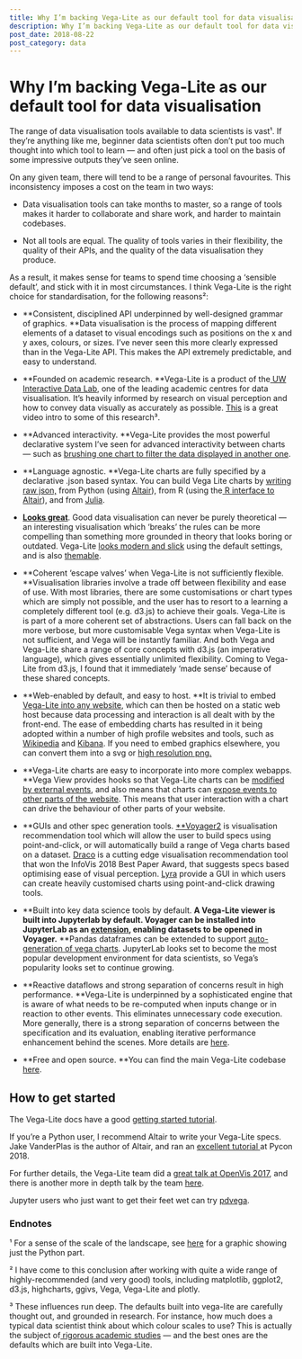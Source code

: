 ```yaml
---
title: Why I’m backing Vega-Lite as our default tool for data visualisation
description: Why I’m backing Vega-Lite as our default tool for data visualisation
post_date: 2018-08-22
post_category: data
---
```



# Why I’m backing Vega-Lite as our default tool for data visualisation

The range of data visualisation tools available to data scientists is vast¹. If they’re anything like me, beginner data scientists often don’t put too much thought into which tool to learn — and often just pick a tool on the basis of some impressive outputs they’ve seen online.

On any given team, there will tend to be a range of personal favourites. This inconsistency imposes a cost on the team in two ways:

* Data visualisation tools can take months to master, so a range of tools makes it harder to collaborate and share work, and harder to maintain codebases.

* Not all tools are equal. The quality of tools varies in their flexibility, the quality of their APIs, and the quality of the data visualisation they produce.

As a result, it makes sense for teams to spend time choosing a ‘sensible default’, and stick with it in most circumstances. I think Vega-Lite is the right choice for standardisation, for the following reasons²:

* **Consistent, disciplined API underpinned by well-designed grammar of graphics. **Data visualisation is the process of mapping different elements of a dataset to visual encodings such as positions on the x and y axes, colours, or sizes. I’ve never seen this more clearly expressed than in the Vega-Lite API. This makes the API extremely predictable, and easy to understand.

* **Founded on academic research. **Vega-Lite is a product of the[ UW Interactive Data Lab](http://idl.cs.washington.edu/), one of the leading academic centres for data visualisation. It’s heavily informed by research on visual perception and how to convey data visually as accurately as possible. [This](https://www.youtube.com/watch?v=vc1bq0qIKoA) is a great video intro to some of this research³.

* **Advanced interactivity. **Vega-Lite provides the most powerful declarative system I’ve seen for advanced interactivity between charts — such as [brushing one chart to filter the data displayed in another one](https://vega.github.io/vega-lite/examples/interactive_seattle_weather.html).

* **Language agnostic. **Vega-Lite charts are fully specified by a declarative .json based syntax. You can build Vega Lite charts by [writing raw json,](https://vega.github.io/editor/#/) from Python (using [Altair](https://altair-viz.github.io/)), from R (using the[ R interface to Altair](https://github.com/vegawidget/altair)), and from [Julia](https://github.com/fredo-dedup/VegaLite.jl).

* **[Looks great](https://vega.github.io/vega-lite/examples/)**. Good data visualisation can never be purely theoretical — an interesting visualisation which ‘breaks’ the rules can be more compelling than something more grounded in theory that looks boring or outdated. Vega-Lite [looks modern and slick](https://vega.github.io/vega-lite/examples/) using the default settings, and is also [themable](https://beta.observablehq.com/@domoritz/vega-themes-demo).

* **Coherent ‘escape valves’ when Vega-Lite is not sufficiently flexible. **Visualisation libraries involve a trade off between flexibility and ease of use. With most libraries, there are some customisations or chart types which are simply not possible, and the user has to resort to a learning a completely different tool (e.g. d3.js) to achieve their goals. Vega-Lite is is part of a more coherent set of abstractions. Users can fall back on the more verbose, but more customisable Vega syntax when Vega-Lite is not sufficient, and Vega will be instantly familiar. And both Vega and Vega-Lite share a range of core concepts with d3.js (an imperative language), which gives essentially unlimited flexibility. Coming to Vega-Lite from d3.js, I found that it immediately ‘made sense’ because of these shared concepts.

* **Web-enabled by default, and easy to host. **It is trivial to embed [Vega-Lite into any website](https://github.com/vega/vega-embed), which can then be hosted on a static web host because data processing and interaction is all dealt with by the front-end. The ease of embedding charts has resulted in it being adopted within a number of high profile websites and tools, such as [Wikipedia](https://en.wikipedia.org/wiki/Wikipedia:Graphs_and_charts#Vega) and [Kibana](https://www.elastic.co/guide/en/kibana/current/vega-graph.html). If you need to embed graphics elsewhere, you can convert them into a svg or [high resolution png.](https://vega.github.io/vega/usage/)

* **Vega-Lite charts are easy to incorporate into more complex webapps. **Vega View provides hooks so that Vega-Lite charts can be [modified by external events](https://beta.observablehq.com/@domoritz/reactive-vega-lite), and also means that charts can [expose events to other parts of the website](https://beta.observablehq.com/@mbostock/observing-vega-signals). This means that user interaction with a chart can drive the behaviour of other parts of your website.

* **GUIs and other spec generation tools. [**Voyager2](http://vega.github.io/voyager/) is visualisation recommendation tool which will allow the user to build specs using point-and-click, or will automatically build a range of Vega charts based on a dataset. [Draco](http://idl.cs.washington.edu/papers/draco/) is a cutting edge visualisation recommendation tool that won the InfoVis 2018 Best Paper Award, that suggests specs based optimising ease of visual perception. [Lyra](http://idl.cs.washington.edu/papers/lyra/) provide a GUI in which users can create heavily customised charts using point-and-click drawing tools.

* **Built into key data science tools by default. **A Vega-Lite viewer is built into Jupyterlab by default. Voyager can be installed into JupyterLab as an [extension](https://github.com/altair-viz/jupyterlab_voyager), enabling datasets to be opened in Voyager.** **Pandas dataframes can be extended to support [auto-generation of vega charts](https://github.com/jakevdp/pdvega). JupyterLab looks set to become the most popular development environment for data scientists, so Vega’s popularity looks set to continue growing.

* **Reactive dataflows and strong separation of concerns result in high performance. **Vega-Lite is underpinned by a sophisticated engine that is aware of what needs to be re-computed when inputs change or in reaction to other events. This eliminates unnecessary code execution. More generally, there is a strong separation of concerns between the specification and its evaluation, enabling iterative performance enhancement behind the scenes. More details are [here](https://beta.observablehq.com/@jheer/how-vega-works).

* **Free and open source. **You can find the main Vega-Lite codebase [here](https://github.com/vega/vega-lite).

## How to get started

The Vega-Lite docs have a good [getting started tutorial](https://vega.github.io/vega-lite/tutorials/getting_started.html).

If you’re a Python user, I recommend Altair to write your Vega-Lite specs. Jake VanderPlas is the author of Altair, and ran an [excellent tutorial ](https://www.youtube.com/watch?v=ms29ZPUKxbU)at Pycon 2018.

For further details, the Vega-Lite team did a [great talk at OpenVis 2017](https://www.youtube.com/watch?v=9uaHRWj04D4&t=18s), and there is another more in depth talk by the team [here](https://www.youtube.com/watch?v=Nsrz4YdaZ_A).

Jupyter users who just want to get their feet wet can try [pdvega](https://github.com/altair-viz/pdvega).

### Endnotes

¹ For a sense of the scale of the landscape, see [here](https://github.com/rougier/python-visualization-landscape) for a graphic showing just the Python part.

² I have come to this conclusion after working with quite a wide range of highly-recommended (and very good) tools, including matplotlib, ggplot2, d3.js, highcharts, ggivs, Vega, Vega-Lite and plotly.

³ These influences run deep. The defaults built into vega-lite are carefully thought out, and grounded in research. For instance, how much does a typical data scientist think about which colour scales to use? This is actually the subject of[ rigorous academic studies](https://idl.cs.washington.edu/files/2018-QuantitativeColor-CHI.pdf) — and the best ones are the defaults which are built into Vega-Lite.
